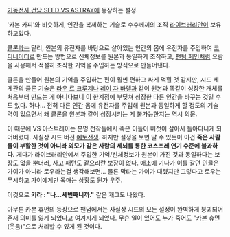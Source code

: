 [[기동전사 건담 SEED VS ASTRAY]]에 등장하는 설정.

'카본 카피'와 비슷하게, 인간을 복제하는 기술로 수수께끼의 조직 [[라이브러리안]]이 보유하고있다.

[[클론]]과는 달리, 원본의 유전자를 바탕으로 살아있는 인간의 몸에 유전자를 주입하여 [[코디네이터]]로 만드는 방법으로 신체정보를 원본과 동일하게 조작하고, [[팬텀 페인]]처럼 요람을 사용해서 적절히 조작한 기억을 주입하는 방식으로 만들어낸다. 

클론을 만들어 원본의 기억을 주입하는 편이 훨씬 편하고 싸게 먹힐 것 같지만, 시드 세계관의 클론 기술은 [[라우 르 크루제]]나 [[레이 자 바렐]]과 같이 원본과 똑같이 성장한 개체를 처음부터 만드는 게 아니다보니 이 한계점에 부딪쳐 성장한 다른 인간을 바꾸는 것일 수도 있다. 허나... 전혀 다른 인간 몸에 유전자를 주입해 원본과 동일하게 할 정도의 기술력이 있으면서 왜 클론을 원본과 같이 성장시키는 게 불가능한지는 역시 의문.

이 때문에 VS 아스트레이는 분명 전작들에서 죽은 이들이 버젓이 살아서 돌아다니게 되어버렸다. 사실상 시드 버전 [[예토전생]]. 하지만 설정을 보면 알 수 있듯이 이건 '''죽은 사람들이 부활한 것이 아니라 외모가 같은 사람의 세뇌를 통한 코스프레 연기 수준에 불과하다.''' 게다가 라이브러리안에서 주입한 기억/신체정보가 원본이 가진 것과 동일하다는 보장도 없을 뿐더러, 사고 패턴도 같으리란 보장이 없다. 애초에 기나가 이를 갈던 인물은 가이가 아니라 로우라는걸 생각해보면... 물론 막타는 가이가 때렸지만 그렇다고 로우는 무시하고 가이에게만 목매는 상황도 뭔가 우주.

이것으로 '''키라 : "나...세번째니까."''' 같은 개그도 나왔다.

아무튼 카본 휴먼의 등장으로 팬덤에서는 사실상 시드의 모든 설정이 완벽하게 붕괴되어 존재 의미를 잃게 되었다고 여겨지게 되었다. 무슨 일이 있어도 누가 죽어도 "카본 휴먼(웃음)"으로 처리할 수 있게 된 것이다.
